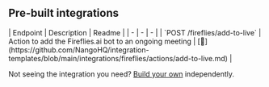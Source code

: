 
## Pre-built integrations

<AccordionGroup>


<Accordion title="Others">
| Endpoint | Description | Readme |
| - | - | - |
| `POST /fireflies/add-to-live` | Action to add the Fireflies.ai bot to an ongoing meeting | [🔗](https://github.com/NangoHQ/integration-templates/blob/main/integrations/fireflies/actions/add-to-live.md) |
</Accordion>

</AccordionGroup>

<Tip>Not seeing the integration you need? [Build your own](https://docs.nango.dev/guides/platform/functions) independently.</Tip>
